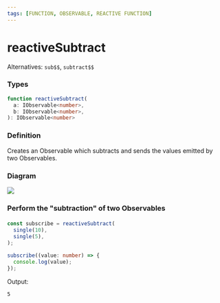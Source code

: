 ```yaml
---
tags: [FUNCTION, OBSERVABLE, REACTIVE FUNCTION]
---
```


# reactiveSubtract

Alternatives: `sub$$`, `subtract$$`

### Types

```ts
function reactiveSubtract(
  a: IObservable<number>,
  b: IObservable<number>,
): IObservable<number>
```

### Definition

Creates an Observable which subtracts and sends the values emitted by two Observables.

### Diagram

[![](https://mermaid.ink/img/pako:eNp1kcFqwzAMhl_F6NRBCu1gMHwoJLTnHbrddFFstTUkSubIhVH67nNGB01ob0Lfpx8hXcB1nsHCwN-JxfE20DFSi4LSU9TgQk-ipjQ0mK4eOJ6pbric0mpKqymNTE7Dmfep1pjLUZ73FnfZxX3UyzTr4-tzXK1cbjbzCGvWK5TqIXlDmTezl8P-0OOZ1-cz7-MOUEDLsaXg8_kuKMYg6IlbRrC59Hyg1CgCyjWrqfekvPNBuwj2QM3ABVDSbv8jDqzGxP_S7QU36_oLCvyX9Q)](https://mermaid.live/edit#pako:eNp1kcFqwzAMhl_F6NRBCu1gMHwoJLTnHbrddFFstTUkSubIhVH67nNGB01ob0Lfpx8hXcB1nsHCwN-JxfE20DFSi4LSU9TgQk-ipjQ0mK4eOJ6pbric0mpKqymNTE7Dmfep1pjLUZ73FnfZxX3UyzTr4-tzXK1cbjbzCGvWK5TqIXlDmTezl8P-0OOZ1-cz7-MOUEDLsaXg8_kuKMYg6IlbRrC59Hyg1CgCyjWrqfekvPNBuwj2QM3ABVDSbv8jDqzGxP_S7QU36_oLCvyX9Q)

### Perform the "subtraction" of two Observables

####

```ts
const subscribe = reactiveSubtract(
  single(10),
  single(5),
);

subscribe((value: number) => {
  console.log(value);
});
```

Output:

```text
5
```
